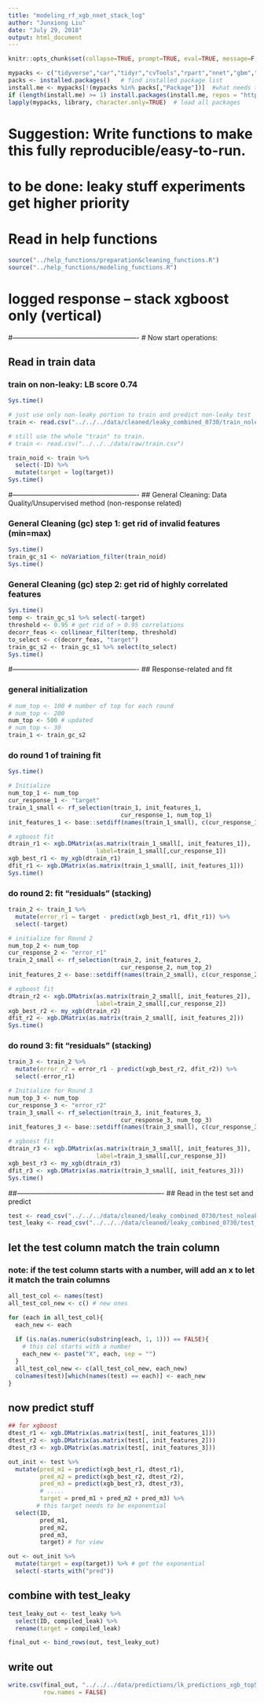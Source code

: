 ```yaml
---
title: "modeling_rf_xgb_nnet_stack_log"
author: "Junxiong Liu"
date: "July 29, 2018"
output: html_document
---
```


```r
knitr::opts_chunk$set(collapse=TRUE, prompt=TRUE, eval=TRUE, message=F, include=T,comment=NULL,fig.width = 5, warning = FALSE, fig.height = 3,tidy.opts=list(width.cutoff=50),tidy=TRUE,cache = TRUE)
```

```r
mypacks <- c("tidyverse","car","tidyr","cvTools","rpart","nnet","gbm","yaImpute","randomForest", "xgboost","readr")  # what packages are needed?
packs <- installed.packages()   # find installed package list
install.me <- mypacks[!(mypacks %in% packs[,"Package"])]  #what needs to be installed?
if (length(install.me) >= 1) install.packages(install.me, repos = "http://cran.us.r-project.org")   # install (if needed)
lapply(mypacks, library, character.only=TRUE)  # load all packages
```

# Suggestion: Write functions to make this fully reproducible/easy-to-run.

# to be done: leaky stuff experiments get higher priority

# Read in help functions
```r
source("../help_functions/preparation&cleaning_functions.R")
source("../help_functions/modeling_functions.R")
```

# logged response -- stack xgboost only (vertical)

#-------------------------------------------------------
# Now start operations:

## Read in train data

### train on non-leaky: LB score 0.74
```r
Sys.time()

# just use only non-leaky portion to train and predict non-leaky test
train <- read.csv("../../../data/cleaned/leaky_combined_0730/train_noleak.csv")

# still use the whole "train" to train.
# train <- read.csv("../../../data/raw/train.csv")

train_noid <- train %>% 
  select(-ID) %>%
  mutate(target = log(target))
Sys.time()
```

#-------------------------------------------------------
## General Cleaning: Data Quality/Unsupervised method (non-response related)

### General Cleaning (gc) step 1: get rid of invalid features (min=max)
```r
Sys.time()
train_gc_s1 <- noVariation_filter(train_noid)
Sys.time()
```

### General Cleaning (gc) step 2: get rid of highly correlated features
```r
Sys.time()
temp <- train_gc_s1 %>% select(-target)
threshold <- 0.95 # get rid of > 0.95 correlations
decorr_feas <- collinear_filter(temp, threshold)
to_select <- c(decorr_feas, "target")
train_gc_s2 <- train_gc_s1 %>% select(to_select)
Sys.time()
```

#-------------------------------------------------------
## Response-related and fit

### general initialization
```r
# num_top <- 100 # number of top for each round
# num_top <- 200
num_top <- 500 # updated
# num_top <- 30
train_1 <- train_gc_s2
```

### do round 1 of training fit
```r
Sys.time()

# Initialize
num_top_1 <- num_top
cur_response_1 <- "target"
train_1_small <- rf_selection(train_1, init_features_1, 
                                cur_response_1, num_top_1)
init_features_1 <- base::setdiff(names(train_1_small), c(cur_response_1))

# xgboost fit
dtrain_r1 <- xgb.DMatrix(as.matrix(train_1_small[, init_features_1]), 
                         label=train_1_small[,cur_response_1])
xgb_best_r1 <- my_xgb(dtrain_r1)
dfit_r1 <- xgb.DMatrix(as.matrix(train_1_small[, init_features_1]))
Sys.time()
```

### do round 2: fit "residuals" (stacking)
```r
train_2 <- train_1 %>% 
  mutate(error_r1 = target - predict(xgb_best_r1, dfit_r1)) %>%
  select(-target)

# initialize for Round 2
num_top_2 <- num_top
cur_response_2 <- "error_r1"
train_2_small <- rf_selection(train_2, init_features_2, 
                                cur_response_2, num_top_2)
init_features_2 <- base::setdiff(names(train_2_small), c(cur_response_2))

# xgboost fit
dtrain_r2 <- xgb.DMatrix(as.matrix(train_2_small[, init_features_2]), 
                         label=train_2_small[,cur_response_2])
xgb_best_r2 <- my_xgb(dtrain_r2)
dfit_r2 <- xgb.DMatrix(as.matrix(train_2_small[, init_features_2]))
Sys.time()
```

### do round 3: fit "residuals" (stacking)
```r
train_3 <- train_2 %>% 
  mutate(error_r2 = error_r1 - predict(xgb_best_r2, dfit_r2)) %>%
  select(-error_r1)

# Initialize for Round 3
num_top_3 <- num_top
cur_response_3 <- "error_r2"
train_3_small <- rf_selection(train_3, init_features_3, 
                                cur_response_3, num_top_3)
init_features_3 <- base::setdiff(names(train_3_small), c(cur_response_3))

# xgboost fit
dtrain_r3 <- xgb.DMatrix(as.matrix(train_3_small[, init_features_3]), 
                         label=train_3_small[,cur_response_3])
xgb_best_r3 <- my_xgb(dtrain_r3)
dfit_r3 <- xgb.DMatrix(as.matrix(train_3_small[, init_features_3]))
Sys.time()
```

##----------------------------------------------------------------
## Read in the test set and predict
```r
test <- read_csv("../../../data/cleaned/leaky_combined_0730/test_noleak.csv")
test_leaky <- read_csv("../../../data/cleaned/leaky_combined_0730/test_leak.csv")
```

## let the test column match the train column
### note: if the test column starts with a number, will add an x to let it match the train columns
```r
all_test_col <- names(test)
all_test_col_new <- c() # new ones

for (each in all_test_col){
  each_new <- each
  
  if (is.na(as.numeric(substring(each, 1, 1))) == FALSE){ 
    # this col starts with a number
    each_new <- paste("X", each, sep = "")
  }
  all_test_col_new <- c(all_test_col_new, each_new)
  colnames(test)[which(names(test) == each)] <- each_new
}
```

## now predict stuff
```r
## for xgboost
dtest_r1 <- xgb.DMatrix(as.matrix(test[, init_features_1]))
dtest_r2 <- xgb.DMatrix(as.matrix(test[, init_features_2]))
dtest_r3 <- xgb.DMatrix(as.matrix(test[, init_features_3]))

out_init <- test %>% 
  mutate(pred_m1 = predict(xgb_best_r1, dtest_r1),
         pred_m2 = predict(xgb_best_r2, dtest_r2),
         pred_m3 = predict(xgb_best_r3, dtest_r3),
         # .....
         target = pred_m1 + pred_m2 + pred_m3) %>% 
        # this target needs to be exponential
  select(ID, 
         pred_m1,
         pred_m2,
         pred_m3,
         target) # for view

out <- out_init %>% 
  mutate(target = exp(target)) %>% # get the exponential
  select(-starts_with("pred"))
```

## combine with test_leaky
```r
test_leaky_out <- test_leaky %>% 
  select(ID, compiled_leak) %>%
  rename(target = compiled_leak)

final_out <- bind_rows(out, test_leaky_out)
```

## write out
```r
write.csv(final_out, "../../../data/predictions/lk_predictions_xgb_top500rf_stacked3_logr_trainlk.csv", 
          row.names = FALSE)
```


```r

```


















